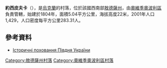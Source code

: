 {{multiple issues|
{{expand|time=2016-08-31T15:45:36+00:00}}
{{primarysources|time=2016-08-31T15:45:36+00:00}}
{{refimprove|time=2016-08-31T15:45:36+00:00}}
}}
{{coord|46|24|20|N|30|26|8|E|scale:30000|display=title}}

'''約西皮夫卡'''（{{lang-uk|Йосипівка}}），是[[烏克蘭|烏克蘭]]的村落，位於該國西南部[[敖德薩州|敖德薩州]]，由[[奧維季奧波利區|奧維季奧波利區]]負責管轄，始建於1804年，面積5.04平方公里，海拔高度22米，2001年人口1,429，人口密度每平方公里283.31人。

==參考資料==
* [https://web.archive.org/web/20160930124134/http://ukrainica.org.ua/rus/content/2187 Історичні поховання Півдня України]

{{DEFAULTSORT:Йосипівка}}
[[Category:敖德薩州村落|Category:敖德薩州村落]]
[[Category:奧維季奧波利區村落|Category:奧維季奧波利區村落]]


{{Odessa-geo-stub}}